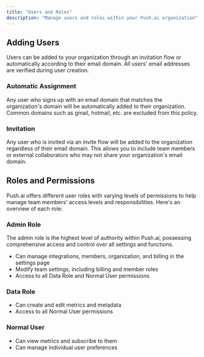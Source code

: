 ```yaml
---
title: "Users and Roles"
description: "Manage users and roles within your Push.ai organization"
---
```


## Adding Users

Users can be added to your organization through an invitation flow or automatically according to their email domain. All users' email addresses are verified during user creation.

### Automatic Assignment

Any user who signs up with an email domain that matches the organization's domain will be automatically added to their organization. Common domains such as gmail, hotmail, etc. are excluded from this policy.

### Invitation

Any user who is invited via an invite flow will be added to the organization regardless of their email domain. This allows you to include team members or external collaborators who may not share your organization's email domain.

## Roles and Permissions

Push.ai offers different user roles with varying levels of permissions to help manage team members' access levels and responsibilities. Here's an overview of each role:

### Admin Role

The admin role is the highest level of authority within Push.ai, possessing comprehensive access and control over all settings and functions.

- Can manage integrations, members, organization, and billing in the settings page
- Modify team settings, including billing and member roles
- Access to all Data Role and Normal User permissions

### Data Role

- Can create and edit metrics and metadata
- Access to all Normal User permissions

### Normal User

- Can view metrics and subscribe to them
- Can manage individual user preferences
